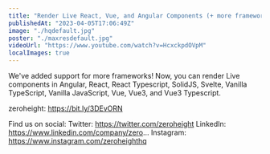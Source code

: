 ```yaml
---
title: "Render Live React, Vue, and Angular Components (+ more frameworks) in your design system"
publishedAt: "2023-04-05T17:06:49Z"
image: "./hqdefault.jpg"
poster: "./maxresdefault.jpg"
videoUrl: "https://www.youtube.com/watch?v=HcxckpdOVpM"
localImages: true
---
```


We've added support for more frameworks! Now, you can render Live components in Angular, React, React Typescript, SolidJS, Svelte, Vanilla TypeScript, Vanilla JavaScript, Vue, Vue3, and Vue3 Typescript.

zeroheight: https://bit.ly/3DEvORN

Find us on social:
Twitter: https://twitter.com/zeroheight
LinkedIn: https://www.linkedin.com/company/zero...
Instagram: https://www.instagram.com/zeroheighthq
